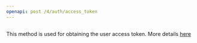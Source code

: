 ---
openapi: post /4/auth/access_token
---

##
This method is used for obtaining the user access token. More details [here](/documentation-v4/user-auth)